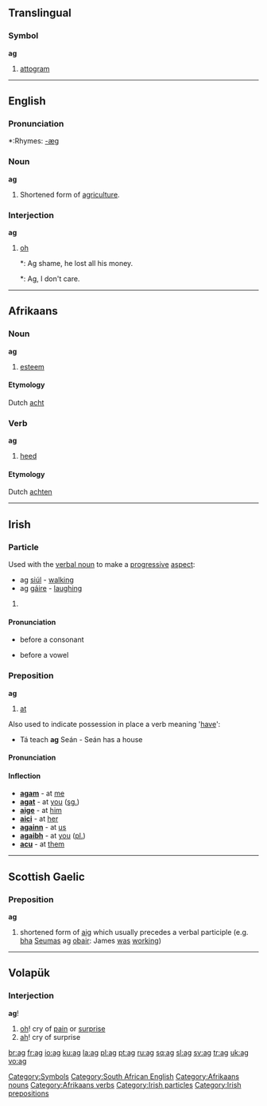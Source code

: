 {{see|Appendix:Variations of "ag"|ág}}
==Translingual==

===Symbol===
'''ag'''

# [[attogram]]

[[Category:Symbols]]

----

==English==

===Pronunciation===
*:Rhymes: [[Rhymes:English:-æɡ|-æɡ]]

===Noun===
'''ag'''

# {{context|jargon}} Shortened form of [[agriculture]].

===Interjection===
'''ag'''

# {{context|South African}} [[oh]]
#*: Ag shame, he lost all his money.
#*: Ag, I don't care.

[[Category:South African English]]

----

==Afrikaans==

===Noun===
'''ag'''

# [[esteem]]

====Etymology====
{{rfc-level|Etymology not at level 3}}
Dutch [[acht]]

===Verb===
'''ag'''

# [[heed]]

====Etymology====
Dutch [[achten]]

[[Category:Afrikaans nouns]]
[[Category:Afrikaans verbs]]

----

==Irish==

===Particle===
Used with the [[verbal noun]] to make a [[progressive]] [[aspect]]:
*ag [[siúl]] - [[walk]]ing
*ag [[gáire]] - [[laugh]]ing

# {{defn|Irish}}

====Pronunciation====
*{{IPA|[ə]}} before a consonant
*{{IPA|[əg]}} before a vowel

===Preposition===
'''ag'''

# [[at]]

Also used to indicate possession in place a verb meaning '[[have]]':
*Tá teach '''ag''' Seán - Seán has a house

====Pronunciation====
{{IPA|[egʲ]}}

====Inflection====
*'''[[agam]]''' - at [[me]]
*'''[[agat]]''' - at [[you]] ([[singular|sg.]])
*'''[[aige]]''' - at [[him]]
*'''[[aici]]''' - at [[her]]
*'''[[againn]]''' - at [[us]]
*'''[[agaibh]]''' - at [[you]] ([[plural|pl.]])
*'''[[acu]]''' - at [[them]]

[[Category:Irish particles]]
[[Category:Irish prepositions]]

----

==Scottish Gaelic==

===Preposition===
'''ag'''

# shortened form of [[aig]] which usually precedes a verbal participle (e.g. [[bha]] [[Seumas]] ag [[obair]]: James [[was]] [[working]])

----

==Volapük==

===Interjection===
'''ag'''!

# [[oh]]! cry of [[pain]] or [[surprise]]
# [[ah]]! cry of surprise

[[br:ag]]
[[fr:ag]]
[[io:ag]]
[[ku:ag]]
[[la:ag]]
[[pl:ag]]
[[pt:ag]]
[[ru:ag]]
[[sq:ag]]
[[sl:ag]]
[[sv:ag]]
[[tr:ag]]
[[uk:ag]]
[[vo:ag]]